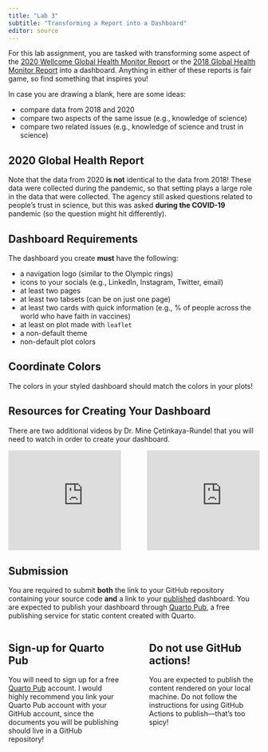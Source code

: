 ```yaml
---
title: "Lab 3"
subtitle: "Transforming a Report into a Dashboard"
editor: source
---
```


For this lab assignment, you are tasked with transforming some aspect of the
[2020 Wellcome Global Health Monitor Report ](https://wellcome.org/reports/wellcome-global-monitor-covid-19/2020) or the 
[2018 Global Health Monitor Report](https://wellcome.org/reports/wellcome-global-monitor/2018) into a 
dashboard. Anything in either of these reports is fair game, so find something
that inspires you!

In case you are drawing a blank, here are some ideas:

- compare data from 2018 and 2020
- compare two aspects of the same issue (e.g., knowledge of science)
- compare two related issues (e.g., knowledge of science and trust in science)

::: {.callout-note}
# 2020 Global Health Report

Note that the data from 2020 **is not** identical to the data from 2018! These data were collected during the pandemic, so that setting plays a large role in the data that were collected. The agency still asked questions related to people's trust in science, but this was asked **during the COVID-19** pandemic (so the question might hit differently). 
:::

## Dashboard Requirements

The dashboard you create **must** have the following:

- a navigation logo (similar to the Olympic rings)
- icons to your socials (e.g., LinkedIn, Instagram, Twitter, email)
- at least two pages
- at least two tabsets (can be on just one page)
- at least two cards with quick information (e.g., % of people across the world
who have faith in vaccines)
- at least on plot made with `leaflet`
- a non-default theme
- non-default plot colors 

::: {.callout-warning}
# Coordinate Colors

The colors in your styled dashboard should match the colors in your plots!
:::

## Resources for Creating Your Dashboard

There are two additional videos by Dr. Mine Çetinkaya-Rundel that you will 
need to watch in order to create your dashboard. 

::: columns
::: {.column width="49%"}
<iframe width="300" height="200" src="https://www.youtube.com/embed/KdsQgwaY950?si=bDtlzgi2TB3nFpsy" title="YouTube video player" frameborder="0" allow="accelerometer; autoplay; clipboard-write; encrypted-media; gyroscope; picture-in-picture; web-share" referrerpolicy="strict-origin-when-cross-origin" allowfullscreen></iframe>
:::

::: {.column width="2%"}
:::

::: {.column width="49%"}
<iframe width="300" height="200" src="https://www.youtube.com/embed/NigWSB-jG4Y?si=ZWlzMudpY8Ub1PFi" title="YouTube video player" frameborder="0" allow="accelerometer; autoplay; clipboard-write; encrypted-media; gyroscope; picture-in-picture; web-share" referrerpolicy="strict-origin-when-cross-origin" allowfullscreen></iframe>
:::
:::

## Submission

You are required to submit **both** the link to your GitHub repository 
containing your source code **and** a link to your [published]{.underline}
dashboard. You are expected to publish your dashboard through
[Quarto Pub](https://quarto.org/docs/publishing/quarto-pub.html), a free
publishing service for static content created with Quarto. 

::: columns
::: {.column width="48%"}
::: {.callout-note}
# Sign-up for Quarto Pub

You will need to sign up for a free [Quarto Pub](https://quartopub.com/)
account. I would highly recommend you link your Quarto Pub account with your
GitHub account, since the documents you will be publishing should live in a 
GitHub repository!
:::
:::

::: {.column width="4%"}
:::

::: {.column width="48%"}
::: {.callout-warning}
# Do not use GitHub actions!

You are expected to publish the content rendered on your local machine. Do not
follow the instructions for using GitHub Actions to publish---that's too 
spicy!
:::
:::
:::


